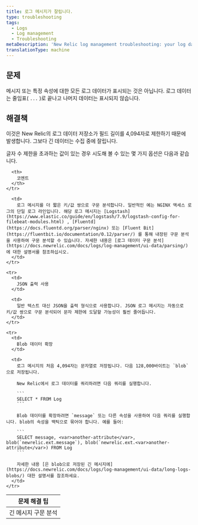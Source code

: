 ```yaml
---
title: 로그 메시지가 잘립니다.
type: troubleshooting
tags:
  - Logs
  - Log management
  - Troubleshooting
metaDescription: 'New Relic log management troubleshooting: your log data is not being displayed completely; it ends incompletely, with an ellipses.'
translationType: machine
---
```


## 문제

메시지 또는 특정 속성에 대한 모든 로그 데이터가 표시되는 것은 아닙니다. 로그 데이터는 줄임표( `...` )로 끝나고 나머지 데이터는 표시되지 않습니다.

## 해결책

이것은 New Relic의 로그 데이터 저장소가 필드 길이를 4,094자로 제한하기 때문에 발생합니다. 그보다 긴 데이터는 수집 중에 잘립니다.

글자 수 제한을 초과하는 값이 있는 경우 시도해 볼 수 있는 몇 가지 옵션은 다음과 같습니다.

<table>
  <thead>
    <tr>
      <th style={{ width: "200px" }}>
        문제 해결 팁
      </th>

      <th>
        코멘트
      </th>
    </tr>
  </thead>

  <tbody>
    <tr>
      <td>
        긴 메시지 구문 분석
      </td>

      <td>
        로그 메시지를 더 짧은 키/값 쌍으로 구문 분석합니다. 일반적인 예는 NGINX 액세스 로그의 단일 로그 라인입니다. 해당 로그 메시지는 [Logstash](https://www.elastic.co/guide/en/logstash/7.9/logstash-config-for-filebeat-modules.html) , [Fluentd](https://docs.fluentd.org/parser/nginx) 또는 [Fluent Bit](https://fluentbit.io/documentation/0.12/parser/) 를 통해 내장된 구문 분석을 사용하여 구문 분석할 수 있습니다. 자세한 내용은 [로그 데이터 구문 분석](https://docs.newrelic.com/docs/logs/log-management/ui-data/parsing/) 에 대한 설명서를 참조하십시오.
      </td>
    </tr>

    <tr>
      <td>
        JSON 출력 사용
      </td>

      <td>
        일반 텍스트 대신 JSON을 출력 형식으로 사용합니다. JSON 로그 메시지는 자동으로 키/값 쌍으로 구문 분석되어 문자 제한에 도달할 가능성이 훨씬 줄어듭니다.
      </td>
    </tr>

    <tr>
      <td>
        Blob 데이터 확장
      </td>

      <td>
        로그 메시지의 처음 4,094자는 문자열로 저장됩니다. 다음 128,000바이트는 `blob` 으로 저장됩니다.

        New Relic에서 로그 데이터를 쿼리하려면 다음 쿼리를 실행합니다.

        ```
        SELECT * FROM Log
        ```

        Blob 데이터를 확장하려면 `message` 또는 다른 속성을 사용하여 다음 쿼리를 실행합니다. blob의 속성을 백틱으로 묶어야 합니다. 예를 들어:

        ```
        SELECT message, <var>another-attribute</var>, blob(`newrelic.ext.message`), blob(`newrelic.ext.<var>another-attribute</var>) FROM Log
        ```

        자세한 내용 [은 blob으로 저장된 긴 메시지에](https://docs.newrelic.com/docs/logs/log-management/ui-data/long-logs-blobs/) 대한 설명서를 참조하세요.
      </td>
    </tr>
  </tbody>
</table>